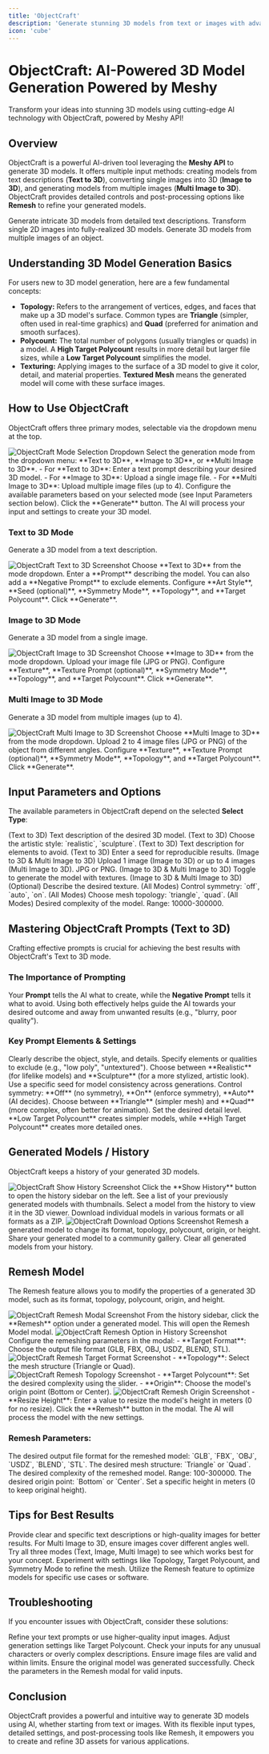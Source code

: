 ```yaml
---
title: 'ObjectCraft'
description: 'Generate stunning 3D models from text or images with advanced AI technology.'
icon: 'cube'
---
```


# ObjectCraft: AI-Powered 3D Model Generation Powered by Meshy

<Tip>
  Transform your ideas into stunning 3D models using cutting-edge AI technology with ObjectCraft, powered by Meshy API!
</Tip>

## Overview

ObjectCraft is a powerful AI-driven tool leveraging the **Meshy API** to generate 3D models. It offers multiple input methods: creating models from text descriptions (**Text to 3D**), converting single images into 3D (**Image to 3D**), and generating models from multiple images (**Multi Image to 3D**). ObjectCraft provides detailed controls and post-processing options like **Remesh** to refine your generated models.

<CardGroup cols={3}>
  <Card title="Text to 3D" icon="keyboard">
    Generate intricate 3D models from detailed text descriptions.
  </Card>
  <Card title="Image to 3D" icon="image">
    Transform single 2D images into fully-realized 3D models.
  </Card>
  <Card title="Multi Image to 3D" icon="images">
    Generate 3D models from multiple images of an object.
  </Card>
</CardGroup>

## Understanding 3D Model Generation Basics

For users new to 3D model generation, here are a few fundamental concepts:

*   **Topology:** Refers to the arrangement of vertices, edges, and faces that make up a 3D model's surface. Common types are **Triangle** (simpler, often used in real-time graphics) and **Quad** (preferred for animation and smooth surfaces).
*   **Polycount:** The total number of polygons (usually triangles or quads) in a model. A **High Target Polycount** results in more detail but larger file sizes, while a **Low Target Polycount** simplifies the model.
*   **Texturing:** Applying images to the surface of a 3D model to give it color, detail, and material properties. **Textured Mesh** means the generated model will come with these surface images.

## How to Use ObjectCraft

ObjectCraft offers three primary modes, selectable via the dropdown menu at the top.

<Frame>
  <img src="https://pixiomedia.nyc3.digitaloceanspaces.com/docs/dropdownmenu.png" alt="ObjectCraft Mode Selection Dropdown" />
</Frame>

<Steps>
  <Step title="Choose Mode" icon="list-ul">
    Select the generation mode from the dropdown menu: **Text to 3D**, **Image to 3D**, or **Multi Image to 3D**.
  </Step>
  <Step title="Provide Input" icon="square-pen">
    - For **Text to 3D**: Enter a text prompt describing your desired 3D model.
    - For **Image to 3D**: Upload a single image file.
    - For **Multi Image to 3D**: Upload multiple image files (up to 4).
  </Step>
  <Step title="Adjust Settings" icon="sliders">
    Configure the available parameters based on your selected mode (see Input Parameters section below).
  </Step>
  <Step title="Generate 3D Model" icon="play">
    Click the **Generate** button. The AI will process your input and settings to create your 3D model.
  </Step>
</Steps>

### Text to 3D Mode

Generate a 3D model from a text description.

<Frame>
  <img src="https://pixiomedia.nyc3.digitaloceanspaces.com/docs/textto3d.png" alt="ObjectCraft Text to 3D Screenshot" />
</Frame>

<Steps>
  <Step title="Select Text to 3D" icon="keyboard">
    Choose **Text to 3D** from the mode dropdown.
  </Step>
  <Step title="Enter Prompts" icon="pencil">
    Enter a **Prompt** describing the model. You can also add a **Negative Prompt** to exclude elements.
  </Step>
  <Step title="Adjust Settings" icon="sliders">
    Configure **Art Style**, **Seed (optional)**, **Symmetry Mode**, **Topology**, and **Target Polycount**.
  </Step>
  <Step title="Generate" icon="play">
    Click **Generate**.
  </Step>
</Steps>

### Image to 3D Mode

Generate a 3D model from a single image.

<Frame>
  <img src="https://pixiomedia.nyc3.digitaloceanspaces.com/docs/imgto3d.png" alt="ObjectCraft Image to 3D Screenshot" />
</Frame>

<Steps>
  <Step title="Select Image to 3D" icon="image">
    Choose **Image to 3D** from the mode dropdown.
  </Step>
  <Step title="Upload Image" icon="upload">
    Upload your image file (JPG or PNG).
  </Step>
  <Step title="Adjust Settings" icon="sliders">
    Configure **Texture**, **Texture Prompt (optional)**, **Symmetry Mode**, **Topology**, and **Target Polycount**.
  </Step>
  <Step title="Generate" icon="play">
    Click **Generate**.
  </Step>
</Steps>

### Multi Image to 3D Mode

Generate a 3D model from multiple images (up to 4).

<Frame>
  <img src="https://pixiomedia.nyc3.digitaloceanspaces.com/docs/multiimageto3d.png" alt="ObjectCraft Multi Image to 3D Screenshot" />
</Frame>

<Steps>
  <Step title="Select Multi Image to 3D" icon="images">
    Choose **Multi Image to 3D** from the mode dropdown.
  </Step>
  <Step title="Upload Images" icon="upload">
    Upload 2 to 4 image files (JPG or PNG) of the object from different angles.
  </Step>
  <Step title="Adjust Settings" icon="sliders">
    Configure **Texture**, **Texture Prompt (optional)**, **Symmetry Mode**, **Topology**, and **Target Polycount**.
  </Step>
  <Step title="Generate" icon="play">
    Click **Generate**.
  </Step>
</Steps>

## Input Parameters and Options

The available parameters in ObjectCraft depend on the selected **Select Type**:

<ResponseField name="Prompt" type="string" required>
  (Text to 3D) Text description of the desired 3D model.
</ResponseField>
<ResponseField name="Art Style" type="Enum">
  (Text to 3D) Choose the artistic style: `realistic`, `sculpture`.
</ResponseField>
<ResponseField name="Negative Prompt" type="string">
  (Text to 3D) Text description for elements to avoid.
</ResponseField>
<ResponseField name="Seed (optional)" type="string">
  (Text to 3D) Enter a seed for reproducible results.
</ResponseField>

<ResponseField name="Upload Image(s)" type="file / array of files" required>
  (Image to 3D & Multi Image to 3D) Upload 1 image (Image to 3D) or up to 4 images (Multi Image to 3D). JPG or PNG.
</ResponseField>
<ResponseField name="Texture" type="boolean">
  (Image to 3D & Multi Image to 3D) Toggle to generate the model with textures.
</ResponseField>
<ResponseField name="Texture Prompt" type="string">
  (Image to 3D & Multi Image to 3D) (Optional) Describe the desired texture.
</ResponseField>

<ResponseField name="Symmetry Mode" type="Enum">
  (All Modes) Control symmetry: `off`, `auto`, `on`.
</ResponseField>
<ResponseField name="Topology" type="Enum">
  (All Modes) Choose mesh topology: `triangle`, `quad`.
</ResponseField>
<ResponseField name="Target Polycount" type="integer">
  (All Modes) Desired complexity of the model. Range: 10000-300000.
</ResponseField>

## Mastering ObjectCraft Prompts (Text to 3D)

Crafting effective prompts is crucial for achieving the best results with ObjectCraft's Text to 3D mode.

### The Importance of Prompting

Your **Prompt** tells the AI what to create, while the **Negative Prompt** tells it what to avoid. Using both effectively helps guide the AI towards your desired outcome and away from unwanted results (e.g., "blurry, poor quality").

### Key Prompt Elements & Settings

<AccordionGroup>
  <Accordion title="Prompt" icon="pencil">
    Clearly describe the object, style, and details.
  </Accordion>
   <Accordion title="Negative Prompt" icon="ban">
    Specify elements or qualities to exclude (e.g., "low poly", "untextured").
  </Accordion>
  <Accordion title="Art Style" icon="palette">
    Choose between **Realistic** (for lifelike models) and **Sculpture** (for a more stylized, artistic look).
  </Accordion>
  <Accordion title="Seed" icon="barcode">
    Use a specific seed for model consistency across generations.
  </Accordion>
  <Accordion title="Symmetry Mode" icon="arrow-up">
    Control symmetry: **Off** (no symmetry), **On** (enforce symmetry), **Auto** (AI decides).
  </Accordion>
  <Accordion title="Topology" icon="triangle">
    Choose between **Triangle** (simpler mesh) and **Quad** (more complex, often better for animation).
  </Accordion>
   <Accordion title="Target Polycount" icon="grid">
    Set the desired detail level. **Low Target Polycount** creates simpler models, while **High Target Polycount** creates more detailed ones.
  </Accordion>
</AccordionGroup>

## Generated Models / History

ObjectCraft keeps a history of your generated 3D models.

<Frame>
  <img src="https://pixiomedia.nyc3.digitaloceanspaces.com/docs/showhistory.png" alt="ObjectCraft Show History Screenshot" />
</Frame>

<AccordionGroup>
  <Accordion title="Show History" icon="clock">
    Click the **Show History** button to open the history sidebar on the left.
  </Accordion>
  <Accordion title="Generated Models List" icon="list">
    See a list of your previously generated models with thumbnails.
  </Accordion>
  <Accordion title="View Model" icon="eye">
    Select a model from the history to view it in the 3D viewer.
  </Accordion>
  <Accordion title="Download Model" icon="download">
    Download individual models in various formats or all formats as a ZIP.
    <Frame>
      <img src="https://pixiomedia.nyc3.digitaloceanspaces.com/docs/download-extensions.png" alt="ObjectCraft Download Options Screenshot" />
    </Frame>
  </Accordion>
  <Accordion title="Remesh Model" icon="wrench">
    Remesh a generated model to change its format, topology, polycount, origin, or height.
  </Accordion>
  <Accordion title="Send to Gallery" icon="share">
    Share your generated model to a community gallery.
  </Accordion>
  <Accordion title="Clear All Models" icon="trash">
    Clear all generated models from your history.
  </Accordion>
</AccordionGroup>

## Remesh Model

The Remesh feature allows you to modify the properties of a generated 3D model, such as its format, topology, polycount, origin, and height.

<Frame>
  <img src="https://pixiomedia.nyc3.digitaloceanspaces.com/docs/remesh-modal.png" alt="ObjectCraft Remesh Modal Screenshot" />
</Frame>

<Steps>
  <Step title="Select Remesh" icon="wrench">
    From the history sidebar, click the **Remesh** option under a generated model. This will open the Remesh Model modal.
    <Frame>
      <img src="https://pixiomedia.nyc3.digitaloceanspaces.com/docs/remesh-model-selection.png" alt="ObjectCraft Remesh Option in History Screenshot" />
    </Frame>
  </Step>
  <Step title="Adjust Settings" icon="sliders">
    Configure the remeshing parameters in the modal:
    - **Target Format**: Choose the output file format (GLB, FBX, OBJ, USDZ, BLEND, STL).
    <Frame>
      <img src="https://pixiomedia.nyc3.digitaloceanspaces.com/docs/remesh-target-format.png" alt="ObjectCraft Remesh Target Format Screenshot" />
    </Frame>
    - **Topology**: Select the mesh structure (Triangle or Quad).
    <Frame>
      <img src="https://pixiomedia.nyc3.digitaloceanspaces.com/docs/remesh-topology.png" alt="ObjectCraft Remesh Topology Screenshot" />
    </Frame>
    - **Target Polycount**: Set the desired complexity using the slider.
    - **Origin**: Choose the model's origin point (Bottom or Center).
    <Frame>
      <img src="https://pixiomedia.nyc3.digitaloceanspaces.com/docs/remesh-origin.png" alt="ObjectCraft Remesh Origin Screenshot" />
    </Frame>
    - **Resize Height**: Enter a value to resize the model's height in meters (0 for no resize).
  </Step>
  <Step title="Remesh" icon="play">
    Click the **Remesh** button in the modal. The AI will process the model with the new settings.
  </Step>
</Steps>

### Remesh Parameters:

<ResponseField name="Target Format" type="Enum" required>
  The desired output file format for the remeshed model: `GLB`, `FBX`, `OBJ`, `USDZ`, `BLEND`, `STL`.
</ResponseField>
<ResponseField name="Topology" type="Enum" required>
  The desired mesh structure: `Triangle` or `Quad`.
</ResponseField>
<ResponseField name="Target Polycount" type="integer" required>
  The desired complexity of the remeshed model. Range: 100-300000.
</ResponseField>
<ResponseField name="Origin" type="Enum" required>
  The desired origin point: `Bottom` or `Center`.
</ResponseField>
<ResponseField name="Resize Height (meters, 0 for no resize)" type="number" required>
  Set a specific height in meters (0 to keep original height).
</ResponseField>

## Tips for Best Results

<CardGroup cols={2}>
  <Card title="Clear Inputs" icon="pencil">
    Provide clear and specific text descriptions or high-quality images for better results. For Multi Image to 3D, ensure images cover different angles well.
  </Card>
  <Card title="Experiment with Modes" icon="shuffle">
    Try all three modes (Text, Image, Multi Image) to see which works best for your concept.
  </Card>
  <Card title="Adjust Parameters" icon="sliders">
    Experiment with settings like Topology, Target Polycount, and Symmetry Mode to refine the mesh.
  </Card>
  <Card title="Use Remesh" icon="wrench">
    Utilize the Remesh feature to optimize models for specific use cases or software.
  </Card>
</CardGroup>

## Troubleshooting

If you encounter issues with ObjectCraft, consider these solutions:

<AccordionGroup>
  <Accordion title="Poor Model Quality" icon="box">
    Refine your text prompts or use higher-quality input images. Adjust generation settings like Target Polycount.
  </Accordion>
  <Accordion title="Generation Errors" icon="bug">
    Check your inputs for any unusual characters or overly complex descriptions. Ensure image files are valid and within limits.
  </Accordion>
  <Accordion title="Remesh Issues" icon="wrench">
    Ensure the original model was generated successfully. Check the parameters in the Remesh modal for valid inputs.
  </Accordion>
</AccordionGroup>

## Conclusion

ObjectCraft provides a powerful and intuitive way to generate 3D models using AI, whether starting from text or images. With its flexible input types, detailed settings, and post-processing tools like Remesh, it empowers you to create and refine 3D assets for various applications.

